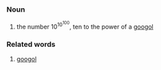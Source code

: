 ===Noun===

# the number 10<sup>10<sup>100</sup></sup>, ten to the power of a [[googol]]

===Related words===

#[[googol]]